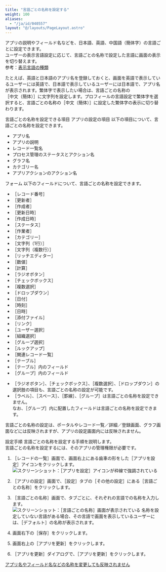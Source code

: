 ```yaml
---
title: "言語ごとの名称を設定する"
weight: 100
aliases:
  - "/ja/id/040557"
layout: "@/layouts/PageLayout.astro"
---
```




アプリの説明やフィールド名などを、日本語、英語、中国語（簡体字）の言語ごとに設定できます。  
ユーザーの表示言語設定に応じて、言語ごとの名称で設定した言語に画面の表示を切り替えます。  
参考：[表示言語の種類](/general/ja/id/020410.html#list_personal_language_20)

たとえば、英語と日本語のアプリ名を登録しておくと、画面を英語で表示しているユーザーには英語で、日本語で表示しているユーザーには日本語で、アプリ名が表示されます。繁体字で表示したい場合は、言語ごとの名称の<Wovn>［中文（簡体）］</Wovn>に文字列を設定します。プロフィールの言語設定で繁体字を選択すると、言語ごとの名称の<Wovn>［中文（簡体）］</Wovn>に設定した繁体字の表示に切り替わります。

<Heading id="app_settings_localize_10">言語ごとの名称を設定できる項目</Heading>
<Heading level={3} id="app_settings_localize_1010">アプリの設定の項目</Heading>
以下の項目について、言語ごとの名称を設定できます。

* アプリ名
* アプリの説明
* レコード一覧名
* プロセス管理のステータスとアクション名
* グラフ名
* カテゴリー名
* アプリアクションのアクション名

<Heading level={3} id="app_settings_localize_1020">フォーム</Heading>
以下のフィールドについて、言語ごとの名称を設定できます。

* <Wovn>［レコード番号］</Wovn>
* <Wovn>［更新者］</Wovn>
* <Wovn>［作成者］</Wovn>
* <Wovn>［更新日時］</Wovn>
* <Wovn>［作成日時］</Wovn>
* <Wovn>［ステータス］</Wovn>
* <Wovn>［作業者］</Wovn>
* <Wovn>［カテゴリー］</Wovn>
* <Wovn>［文字列（1行）］</Wovn>
* <Wovn>［文字列（複数行）］</Wovn>
* <Wovn>［リッチエディター］</Wovn>
* <Wovn>［数値］</Wovn>
* <Wovn>［計算］</Wovn>
* <Wovn>［ラジオボタン］</Wovn>
* <Wovn>［チェックボックス］</Wovn>
* <Wovn>［複数選択］</Wovn>
* <Wovn>［ドロップダウン］</Wovn>
* <Wovn>［日付］</Wovn>
* <Wovn>［時刻］</Wovn>
* <Wovn>［日時］</Wovn>
* <Wovn>［添付ファイル］</Wovn>
* <Wovn>［リンク］</Wovn>
* <Wovn>［ユーザー選択］</Wovn>
* <Wovn>［組織選択］</Wovn>
* <Wovn>［グループ選択］</Wovn>
* <Wovn>［ルックアップ］</Wovn>
* <Wovn>［関連レコード一覧］</Wovn>
* <Wovn>［テーブル］</Wovn>
* <Wovn>［テーブル］</Wovn>内のフィールド
* <Wovn>［グループ］</Wovn>内のフィールド

<Note>

* <Wovn>［ラジオボタン］</Wovn>、<Wovn>［チェックボックス］</Wovn>、<Wovn>［複数選択］</Wovn>、<Wovn>［ドロップダウン］</Wovn>の選択肢の項目も、言語ごとの名称の設定が可能です。
* <Wovn>［ラベル］</Wovn>、<Wovn>［スペース］</Wovn>、<Wovn>［罫線］</Wovn>、<Wovn>［グループ］</Wovn>は言語ごとの名称を設定できません。  
  なお、<Wovn>［グループ］</Wovn>内に配置したフィールドは言語ごとの名称を設定できます。

</Note>

<Warning>

言語ごとの名称の設定は、ポータルやレコード一覧／詳細／登録画面、グラフ画面などには反映されますが、アプリの設定画面内には反映されません。

</Warning>

<Heading id="app_settings_localize_20">設定手順</Heading>
言語ごとの名称を設定する手順を説明します。  
言語ごとの名称を設定するには、そのアプリの管理権限が必要です。

1. <Wovn>［レコードの一覧］</Wovn>画面で、画面右上にある歯車の形をした<Wovn>［アプリを設定］</Wovn>アイコンをクリックします。  
   <Img src="/k/kintone/img/settings_new_icon.png" alt="スクリーンショット：［アプリを設定］アイコンが枠線で強調されている" />

1. <Wovn>［アプリの設定］</Wovn>画面で、<Wovn>［設定］</Wovn>タブの<Wovn>［その他の設定］</Wovn>にある<Wovn>［言語ごとの名称］</Wovn>をクリックします。

1. <Wovn>［言語ごとの名称］</Wovn>画面で、タブごとに、それぞれの言語での名称を入力します。  
   <Img src="/k/kintone/img-ja/localize_img01.png" alt="スクリーンショット：［言語ごとの名称］画面が表示されている" />
  名称を設定していない言語がある場合、その言語で画面を表示しているユーザーには、<Wovn>［デフォルト］</Wovn>の名称が表示されます。

1. 画面右下の<Wovn>［保存］</Wovn>をクリックします。

1. 画面右上の<Wovn>［アプリを更新］</Wovn>をクリックします。

1. <Wovn>［アプリを更新］</Wovn>ダイアログで、<Wovn>［アプリを更新］</Wovn>をクリックします。

<Reference>

[アプリ名やフィールド名などの名称を変更しても反映されません](/k/ja/id/040252.html)

</Reference>

